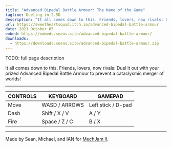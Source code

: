 ```yaml
---
title: "Advanced Bipedal Battle Armour: The Name of the Game"
tagline: Dueling in 2.5D
description: "It all comes down to this. Friends, lovers, now rivals: Duel it out with your prized Advanced Bipedal Battle Armour to prevent a cataclysmic merger of worlds!"
url: https://sweetheartsquad.itch.io/advanced-bipedal-battle-armour
date: 2021 October 05
embed: https://embeds.seans.site/advanced-bipedal-battle-armour/
downloads:
  - https://downloads.seans.site/advanced-bipedal-battle-armour.zip
---
```


TODO: full page description

It all comes down to this. Friends, lovers, now rivals: Duel it out with your prized Advanced Bipedal Battle Armour to prevent a cataclysmic merger of worlds!

---

| CONTROLS | KEYBOARD      | GAMEPAD            |
| -------- | ------------- | ------------------ |
| Move     | WASD / ARROWS | Left stick / D-pad |
| Dash     | Shift / X / V | A / Y              |
| Fire     | Space / Z / C | B / X              |

---

Made by Sean, Michael, and IAN for [MechJam II](https://itch.io/jam/mechjam2).
